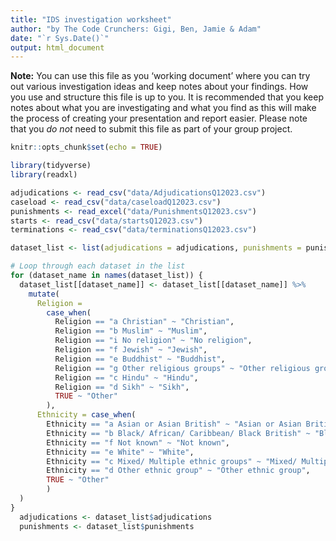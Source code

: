 ```yaml
---
title: "IDS investigation worksheet"
author: "by The Code Crunchers: Gigi, Ben, Jamie & Adam"
date: "`r Sys.Date()`"
output: html_document
---
```


**Note:** You can use this file as you 'working document' where you can try out various investigation ideas and keep notes about your findings. How you use and structure this file is up to you. It is recommended that you keep notes about what you are investigating and what you find as this will make the process of creating your presentation and report easier. Please note that you _do not_ need to submit this file as part of your group project.



```r
knitr::opts_chunk$set(echo = TRUE)
```


```r
library(tidyverse)
library(readxl)

```


```r
adjudications <- read_csv("data/AdjudicationsQ12023.csv")
caseload <- read_csv("data/caseloadQ12023.csv")
punishments <- read_excel("data/PunishmentsQ12023.csv")
starts <- read_csv("data/startsQ12023.csv")
terminations <- read_csv("data/terminationsQ12023.csv")
```
```r

dataset_list <- list(adjudications = adjudications, punishments = punishments)

# Loop through each dataset in the list
for (dataset_name in names(dataset_list)) {
  dataset_list[[dataset_name]] <- dataset_list[[dataset_name]] %>%
    mutate(
      Religion = 
        case_when(
          Religion == "a Christian" ~ "Christian",
          Religion == "b Muslim" ~ "Muslim",
          Religion == "i No religion" ~ "No religion",
          Religion == "f Jewish" ~ "Jewish",
          Religion == "e Buddhist" ~ "Buddhist",
          Religion == "g Other religious groups" ~ "Other religious groups",
          Religion == "c Hindu" ~ "Hindu",
          Religion == "d Sikh" ~ "Sikh",
          TRUE ~ "Other"
        ),
      Ethnicity = case_when(
        Ethnicity == "a Asian or Asian British" ~ "Asian or Asian British",
        Ethnicity == "b Black/ African/ Caribbean/ Black British" ~ "Black/ African/ Caribbean/ Black British",
        Ethnicity == "f Not known" ~ "Not known",
        Ethnicity == "e White" ~ "White",
        Ethnicity == "c Mixed/ Multiple ethnic groups" ~ "Mixed/ Multiple ethnic groups",
        Ethnicity == "d Other ethnic group" ~ "Other ethnic group",
        TRUE ~ "Other"
        )
  )
}
  adjudications <- dataset_list$adjudications
  punishments <- dataset_list$punishments
  
```
